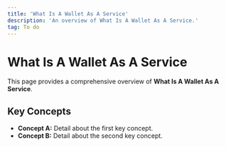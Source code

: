 ```yaml
---
title: 'What Is A Wallet As A Service'
description: 'An overview of What Is A Wallet As A Service.'
tag: To do
---
```


# What Is A Wallet As A Service

This page provides a comprehensive overview of **What Is A Wallet As A Service**.

## Key Concepts

* **Concept A:** Detail about the first key concept.
* **Concept B:** Detail about the second key concept.
